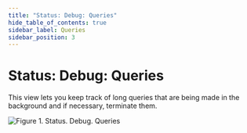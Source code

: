 ```yaml
---
title: "Status: Debug: Queries"
hide_table_of_contents: true
sidebar_label: Queries
sidebar_position: 3
---
```



# Status: Debug: Queries
This view lets you keep track of long queries that are being made in the background and if necessary, terminate them.

![Figure 1. Status. Debug. Queries](./assets/debug-query.png)
